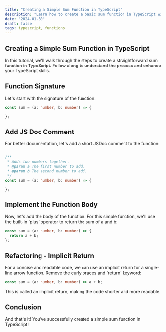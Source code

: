 ```yaml
---
title: "Creating a Simple Sum Function in TypeScript"
description: "Learn how to create a basic sum function in TypeScript with step-by-step instructions."
date: "2024-01-30"
draft: false
tags: typescript, functions
---
```


## Creating a Simple Sum Function in TypeScript

In this tutorial, we'll walk through the steps to create a straightforward sum function in TypeScript. Follow along to understand the process and enhance your TypeScript skills.

## Function Signature

Let's start with the signature of the function:

```typescript
const sum = (a: number, b: number) => {

};
```

## Add JS Doc Comment
For better documentation, let's add a short JSDoc comment to the function:

```typescript

/**
 * Adds two numbers together.
 * @param a The first number to add.
 * @param b The second number to add.
 */
const sum = (a: number, b: number) => {

};
```

## Implement the Function Body

Now, let's add the body of the function. For this simple function, we'll use the built-in 'plus' operator to return the sum of a and b:

```typescript
const sum = (a: number, b: number) => {
  return a + b;
};
```

## Refactoring - Implicit Return
For a concise and readable code, we can use an implicit return for a single-line arrow function. Remove the curly braces and 'return' keyword:

```typescript
const sum = (a: number, b: number) => a + b;
```

This is called an implicit return, making the code shorter and more readable.

## Conclusion

And that's it! You've successfully created a simple sum function in TypeScript!
